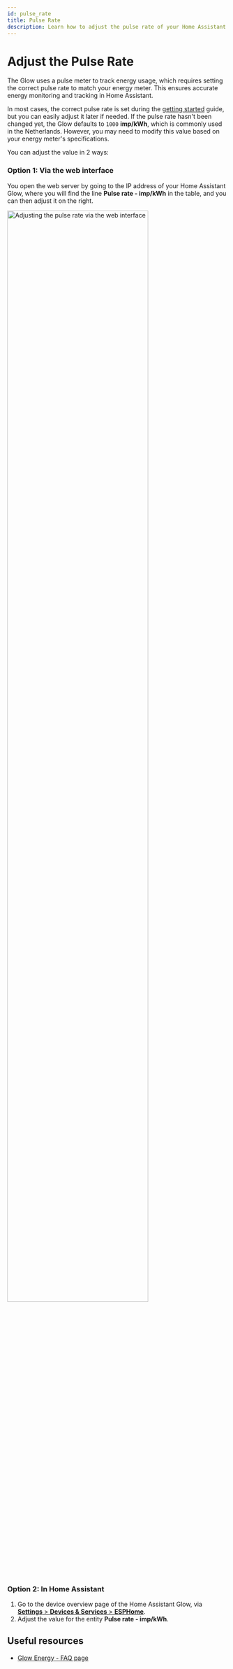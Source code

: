 ```yaml
---
id: pulse_rate
title: Pulse Rate
description: Learn how to adjust the pulse rate of your Home Assistant Glow device to match your energy meter.
---
```


# Adjust the Pulse Rate

The Glow uses a pulse meter to track energy usage, which requires setting the correct pulse rate to match your energy meter. This ensures accurate energy monitoring and tracking in Home Assistant.

In most cases, the correct pulse rate is set during the [getting started](/docs/getting-started#step-4-configure-the-pulse-rate) guide, but you can easily adjust it later if needed. If the pulse rate hasn't been changed yet, the Glow defaults to `1000` **imp/kWh**, which is commonly used in the Netherlands. However, you may need to modify this value based on your energy meter's specifications.

You can adjust the value in 2 ways:

### Option 1: Via the web interface

You open the web server by going to the IP address of your Home Assistant Glow, where you will find the line **Pulse rate - imp/kWh** in the table, and you can then adjust it on the right.

<p align="left">
  <img 
    width="80%"
    src={require('@site/static/img/installation/pulse_rate-webserver.png').default}
    alt="Adjusting the pulse rate via the web interface"
  />
</p>

### Option 2: In Home Assistant

1. Go to the device overview page of the Home Assistant Glow, via [**Settings** > **Devices & Services** > **ESPHome**](https://my.home-assistant.io/redirect/integration/?domain=esphome).
2. Adjust the value for the entity **Pulse rate - imp/kWh**.

## Useful resources

- [Glow Energy - FAQ page](/docs/faq)
